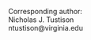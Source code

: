 

\clearpage

\begin{centering}

$ $

\vspace{2.0 cm}

\LARGE

{\bf Learning image transformations via convolutional neural networks:  a review}

\vspace{3.0 cm}

\normalsize

Nicholas J. Tustison$^1$,
Brian B. Avants$^1$, and
James C. Gee$^2$

\vspace{0.25 cm}

\small

$^1$Department of Radiology and Medical Imaging, University of Virginia, Charlottesville, VA

$^2$Department of Radiology, University of Pennsylvania, Philadelphia, PA

\end{centering}

\vspace{6 cm}

\small

Corresponding author: \
Nicholas J. Tustison \
ntustison@virginia.edu

<!--
\noindent\rule{4cm}{0.4pt}
 -->

\newpage

\normalsize
